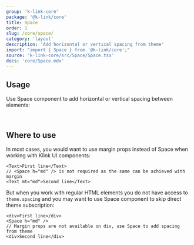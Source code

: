 ```yaml
---
group: 'k-link-core'
package: '@k-link/core'
title: Space
order: 1
slug: /core/space/
category: 'layout'
description: 'Add horizontal or vertical spacing from theme'
import: "import { Space } from '@k-link/core';"
source: 'k-link-core/src/Space/Space.tsx'
docs: 'core/Space.mdx'
---
```



## Usage

Use Space component to add horizontal or vertical spacing between elements:

<Demo data={SpaceDemos.horizontal} />

<br />

<Demo data={SpaceDemos.vertical} />

## Where to use

In most cases, you would want to use margin props instead of Space when working with Klink UI components:

```tsx
<Text>First line</Text>
// <Space h="md" /> is not required as the same can be achieved with margin
<Text mt="md">Second line</Text>
```

But when you work with regular HTML elements you do not have access to `theme.spacing` and you may want to use
Space component to skip direct theme subscription:

```tsx
<div>First line</div>
<Space h="md" />
// Margin props are not available on div, use Space to add spacing from theme
<div>Second line</div>
```
